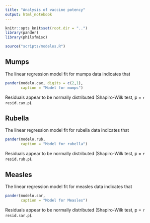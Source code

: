 ```yaml
---
title: "Analysis of vaccine potency"
output: html_notebook
---
```


```r
knitr::opts_knit$set(root.dir = "..")
library(pander)
library(philsfmisc)
```


```r
source("scripts/modelos.R")
```

## Mumps

The linear regression model fit for mumps data indicates that

```r
pander(modelo.cax, digits = c(2,1),
       caption = "Model for mumps")
```

Residuals appear to be normally distributed (Shapiro-Wilk test, p = `r resid.cax.p`).

## Rubella

The linear regression model fit for rubella data indicates that

```r
pander(modelo.rub,
       caption = "Model for rubella")
```

Residuals appear to be normally distributed (Shapiro-Wilk test, p = `r resid.rub.p`).

## Measles

The linear regression model fit for measles data indicates that

```r
pander(modelo.sar,
       caption = "Model for Measles")
```

Residuals appear to be normally distributed (Shapiro-Wilk test, p = `r resid.sar.p`).
